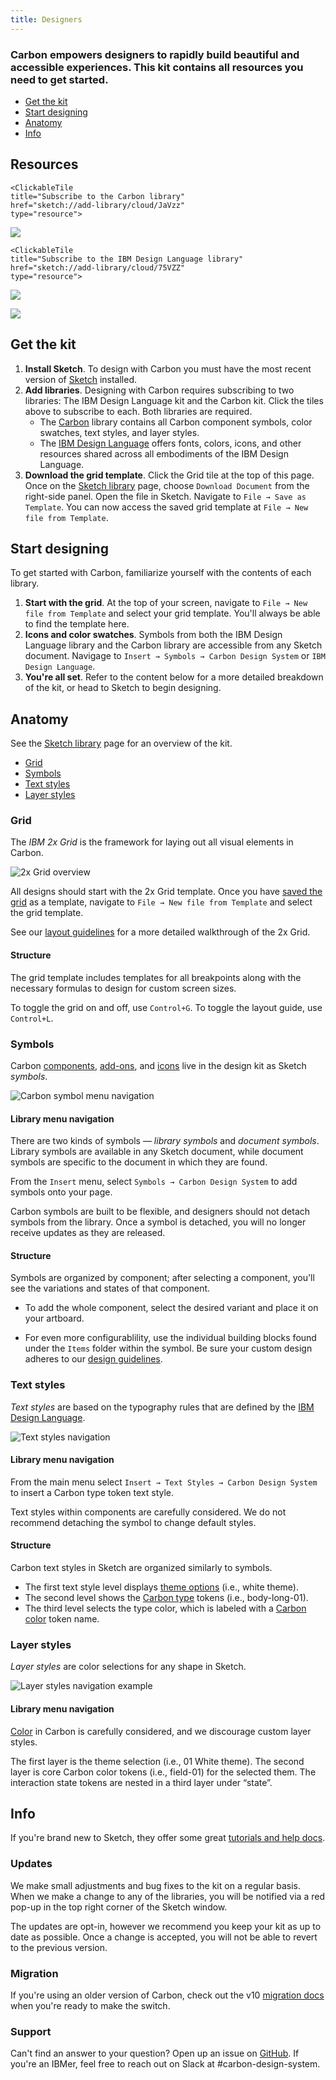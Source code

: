 ```yaml
---
title: Designers
---
```


### Carbon empowers designers to rapidly build beautiful and accessible experiences. This kit contains all resources you need to get started.

<AnchorLinks>

- [Get the kit](#get-the-kit)
- [Start designing](#start-designing)
- [Anatomy](#anatomy)
- [Info](#info)

</AnchorLinks>

## Resources

<GridWrapper col_lg="8" flex="true" bleed="true">
    
    <ClickableTile
    title="Subscribe to the Carbon library"
    href="sketch://add-library/cloud/JaVzz"
    type="resource">

![](/images/sketch-icon.png)

  </ClickableTile>
    
    <ClickableTile
    title="Subscribe to the IBM Design Language library"
    href="sketch://add-library/cloud/75VZZ"
    type="resource">

![](/images/sketch-icon.png)

  </ClickableTile>

  <ClickableTile
    title="Download the IBM 2x Grid template"
    href="https://sketch.cloud/s/ngV7z"
    type="resource">

![](/images/sketch-icon.png)

  </ClickableTile>

</GridWrapper>

## Get the kit

1. **Install Sketch**. To design with Carbon you must have the most recent version of [Sketch](https://www.sketchapp.com/) installed.
2. **Add libraries**. Designing with Carbon requires subscribing to two libraries: The IBM Design Language kit and the Carbon kit. Click the tiles above to subscribe to each. Both libraries are required.
    - The [Carbon](sketch://add-library/cloud/JaVzz) library contains all Carbon component symbols, color swatches, text styles, and layer styles.
    - The [IBM Design Language](sketch://add-library/cloud/75VZZ) offers fonts, colors, icons, and other resources shared across all embodiments of the IBM Design Language.
3. **Download the grid template**. Click the Grid tile at the top of this page. Once on the [Sketch library](https://sketch.cloud/s/ngV7z) page, choose `Download Document` from the right-side panel. Open the file in Sketch. Navigate to `File → Save as Template`. You can now access the saved grid template at `File → New file from Template`.

## Start designing

To get started with Carbon, familiarize yourself with the contents of each library.

1. **Start with the grid**. At the top of your screen, navigate to `File → New file from Template` and select your grid template. You'll always be able to find the template here.
2. **Icons and color swatches**. Symbols from both the IBM Design Language library and the Carbon library are accessible from any Sketch document. Navigage to `Insert → Symbols → Carbon Design System` or `IBM Design Language`.
3. **You're all set**. Refer to the content below for a more detailed breakdown of the kit, or head to Sketch to begin designing.

## Anatomy

See the [Sketch library](https://sketch.cloud/s/JaVzz/) page for an overview of the kit.

<AnchorLinks small>

- [Grid](#grid)
- [Symbols](#symbols)
- [Text styles](#text-styles)
- [Layer styles](#layer-styles)

</AnchorLinks>

### Grid

The _IBM 2x Grid_ is the framework for laying out all visual elements in Carbon.

<ImageComponent cols="12" caption="2x Grid overview">

![2x Grid overview](/images/grid-2.gif)

</ImageComponent>

All designs should start with the 2x Grid template. Once you have [saved the grid](#get-the-kit) as a template, navigate to `File → New file from Template` and select the grid template.

See our [layout guidelines](/guidelines/layout) for a more detailed walkthrough of the 2x Grid.

#### Structure

The grid template includes templates for all breakpoints along with the necessary formulas to design for custom screen sizes.

To toggle the grid on and off, use `Control+G`. To toggle the layout guide, use `Control+L`.

### Symbols

Carbon [components](/components/overview), [add-ons](/contributing/add-ons), and [icons](/guidelines/iconography/library) live in the design kit as Sketch _symbols_.

<ImageComponent cols="12">

![Carbon symbol menu navigation](/images/carbon-kit.png)

</ImageComponent>


#### Library menu navigation

There are two kinds of symbols — _library symbols_ and _document symbols_. Library symbols are available in any Sketch document, while document symbols are specific to the document in which they are found.

From the `Insert` menu, select `Symbols → Carbon Design System` to add symbols onto your page.

Carbon symbols are built to be flexible, and designers should not detach symbols from the library. Once a symbol is detached, you will no longer receive updates as they are released.

#### Structure

Symbols are organized by component; after selecting a component, you'll see the variations and states of that component.

- To add the whole component, select the desired variant and place it on your artboard.

- For even more configurablility, use the individual building blocks found under the `Items` folder within the symbol. Be sure your custom design adheres to our [design guidelines](/guidelines/accessibility/overview).

### Text styles

_Text styles_ are based on the typography rules that are defined by the [IBM Design Language](/guidelines/typography/overview).

<ImageComponent cols="12">

![Text styles navigation](images/text-styles-1.png)

</ImageComponent>

#### Library menu navigation

From the main menu select `Insert → Text Styles → Carbon Design System` to insert a Carbon type token text style.

Text styles within components are carefully considered. We do not recommend detaching the symbol to change default styles.

#### Structure

Carbon text styles in Sketch are organized similarly to symbols.

- The first text style level displays [theme options](/guidelines/themes) (i.e., white theme).
- The second level shows the [Carbon type](/guidelines/typography) tokens (i.e., body-long-01).
- The third level selects the type color, which is labeled with a [Carbon color](/guidelines/color) token name.

### Layer styles

_Layer styles_ are color selections for any shape in Sketch.

<ImageComponent cols="8" caption="Use predetermined overrides when possible">

![Layer styles navigation example](/images/layer-style-1.png)

</ImageComponent>


#### Library menu navigation

[Color](/guidelines/color/overview) in Carbon is carefully considered, and we discourage custom layer styles.


The first layer is the theme selection (i.e., 01 White theme). The second layer is core Carbon color tokens (i.e., field-01) for the selected them. The interaction state tokens are nested in a third layer under “state”.

## Info

If you're brand new to Sketch, they offer some great [tutorials and help docs](https://www.sketchapp.com/docs/).

### Updates

We make small adjustments and bug fixes to the kit on a regular basis. When we make a change to any of the libraries, you will be notified via a red pop-up in the top right corner of the Sketch window.

The updates are opt-in, however we recommend you keep your kit as up to date as possible. Once a change is accepted, you will not be able to revert to the previous version.

### Migration

If you're using an older version of Carbon, check out the v10 [migration docs](updates/v10-migration/designers) when you're ready to make the switch.

### Support

Can't find an answer to your question? Open up an issue on [GitHub](https://github.com/IBM/carbon-components/issues/new/choose). If you're an IBMer, feel free to reach out on Slack at #carbon-design-system.
